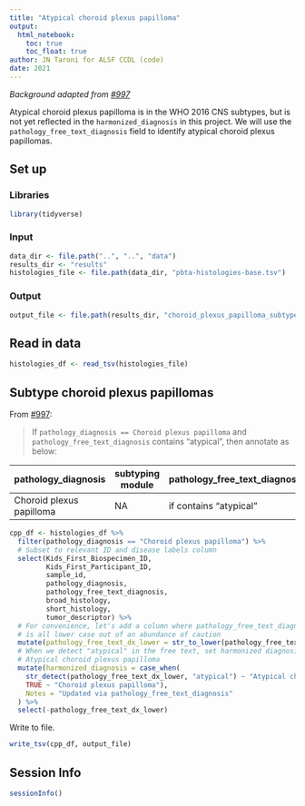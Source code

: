 ```yaml
---
title: "Atypical choroid plexus papilloma"
output: 
  html_notebook:
    toc: true
    toc_float: true
author: JN Taroni for ALSF CCDL (code)
date: 2021
---
```


_Background adapted from [#997](https://github.com/AlexsLemonade/OpenPBTA-analysis/issues/997)_

Atypical choroid plexus papilloma is in the WHO 2016 CNS subtypes, but is not yet reflected in the `harmonized_diagnosis` in this project. 
We will use the `pathology_free_text_diagnosis` field to identify atypical choroid plexus papillomas.

## Set up

### Libraries

```r
library(tidyverse)
```

### Input

```r
data_dir <- file.path("..", "..", "data")
results_dir <- "results"
histologies_file <- file.path(data_dir, "pbta-histologies-base.tsv")
```

### Output

```r
output_file <- file.path(results_dir, "choroid_plexus_papilloma_subtypes.tsv")
```

## Read in data

```r
histologies_df <- read_tsv(histologies_file)
```

## Subtype choroid plexus papillomas

From [#997](https://github.com/AlexsLemonade/OpenPBTA-analysis/issues/997):

> If `pathology_diagnosis == Choroid plexus papilloma` and `pathology_free_text_diagnosis` contains "atypical", then annotate as below:

pathology_diagnosis | subtyping module | pathology_free_text_diagnosis | broad_histology | short_histology | harmonized_diagnosis
-- | -- | -- | -- | -- | --
Choroid plexus papilloma | NA | if contains "atypical" | Choroid plexus tumor | Choroid plexus tumor | Atypical choroid plexus papilloma

```r
cpp_df <- histologies_df %>%
  filter(pathology_diagnosis == "Choroid plexus papilloma") %>%
  # Subset to relevant ID and disease labels column
  select(Kids_First_Biospecimen_ID,
         Kids_First_Participant_ID,
         sample_id,
         pathology_diagnosis,
         pathology_free_text_diagnosis,
         broad_histology,
         short_histology,
         tumor_descriptor) %>%
  # For convenience, let's add a column where pathology_free_text_diagnosis
  # is all lower case out of an abundance of caution
  mutate(pathology_free_text_dx_lower = str_to_lower(pathology_free_text_diagnosis)) %>%
  # When we detect "atypical" in the free text, set harmonized diagnosis to 
  # Atypical choroid plexus papilloma
  mutate(harmonized_diagnosis = case_when(
    str_detect(pathology_free_text_dx_lower, "atypical") ~ "Atypical choroid plexus papilloma",
    TRUE ~ "Choroid plexus papilloma"),
    Notes = "Updated via pathology_free_text_diagnosis"
  ) %>%
  select(-pathology_free_text_dx_lower)
```

Write to file.

```r
write_tsv(cpp_df, output_file)
```

## Session Info

```r
sessionInfo()
```

